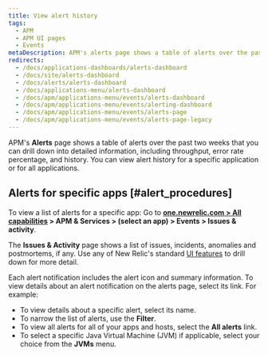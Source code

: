 ```yaml
---
title: View alert history
tags:
  - APM
  - APM UI pages
  - Events
metaDescription: APM's alerts page shows a table of alerts over the past two weeks that you can drill down into for details.
redirects:
  - /docs/applications-dashboards/alerts-dashboard
  - /docs/site/alerts-dashboard
  - /docs/alerts/alerts-dashboard
  - /docs/applications-menu/alerts-dashboard
  - /docs/apm/applications-menu/events/alerts-dashboard
  - /docs/apm/applications-menu/events/alerting-dashboard
  - /docs/apm/applications-menu/events/alerts-page
  - /docs/apm/applications-menu/events/alerts-page-legacy
---
```


APM's **Alerts** page shows a table of alerts over the past two weeks that you can drill down into detailed information, including throughput, error rate percentage, and history. You can view alert history for a specific application or for all applications.

## Alerts for specific apps [#alert_procedures]

To view a list of alerts for a specific app: Go to **[one.newrelic.com > All capabilities](https://one.newrelic.com/all-capabilities) > APM & Services > (select an app) > Events > Issues & activity**.

The **Issues & Activity** page shows a list of issues, incidents, anomalies and postmortems, if any. Use any of New Relic's standard [UI features](/docs/new-relic-solutions/new-relic-one/introduction-new-relic-platform) to drill down for more detail. 

Each alert notification includes the alert icon and summary information. To view details about an alert notification on the alerts page, select its link. For example:

* To view details about a specific alert, select its name.
* To narrow the list of alerts, use the **Filter**.
* To view all alerts for all of your apps and hosts, select the **All alerts** link.
* To select a specific Java Virtual Machine (JVM) if applicable, select your choice from the **JVMs** menu.
